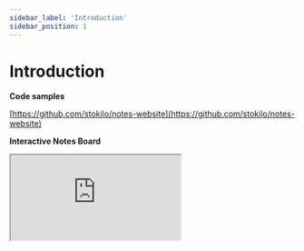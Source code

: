 ```yaml
---
sidebar_label: 'Introduction'
sidebar_position: 1
---
```


# Introduction

**Code samples**

[https://github.com/stokilo/notes-website](https://github.com/stokilo/notes-website)

**Interactive Notes Board**

<div style={{
  width: '100%',
  maxWidth: '800px',
  height: '500px',
  margin: '20px auto',
  border: '1px solid #e5e7eb',
  borderRadius: '8px',
  overflow: 'hidden',
  boxShadow: '0 2px 4px rgba(0,0,0,0.1)'
}}>
  <iframe
    src="https://board.slawomirstec.com/?importUrl=https://notes.slawomirstec.com/scene-export-2025-05-28.json"
    style={{
      width: '100%',
      height: '100%',
      border: 'none'
    }}
    title="Notes Board"
  />
</div>

**Running Keycloak docker container**


<ShikiCodeBlock language="shell" theme="catppuccin-frappe"
                code={"docker run -p 8180:8080 -e KEYCLOAK_ADMIN=admin -e KEYCLOAK_ADMIN_PASSWORD=admin quay.io/keycloak/keycloak:latest start-dev"} />

**Access Keycloak Admin Panel under docker**

[http://localhost:8180](http://localhost:8180)

username: admin

password: admin

**Key Concepts Refresher:**

| Component              | Description                                                                                                                       |
|------------------------|-----------------------------------------------------------------------------------------------------------------------------------|
| **Authorization Server (AS)** | **Keycloak** itself. Manages users, clients, roles, and issues tokens.                                                             |
| **Resource Server (RS)**      | An API or service that protects resources and requires a valid access token to grant access.                                     |
| **Client**                    | An application that requests access tokens from the Authorization Server (Keycloak) to access resources on a Resource Server, often on behalf of a user. |
| **Resource Owner**            | The user who grants permission to the client.                                                                                  |


**Access Types Refresher:**

| Client Type     | Description                                                                                                                                                                                                                   |
|------------------|-------------------------------------------------------------------------------------------------------------------------------------------------------------------------------------------------------------------------------|
| **Confidential** | Clients that can securely store a secret (e.g., server-side applications like Spring Boot). Can use flows that require a client secret.                                                                                       |
| **Public**       | Clients that cannot securely store a secret (e.g., JavaScript SPAs, mobile apps). Should use **PKCE** (Proof Key for Code Exchange) with the **Authorization Code Grant**.                                                  |
| **Bearer-only**  | For clients that only act as **Resource Servers**. They never initiate login flows themselves but only verify bearer tokens. Useful for securing APIs. Disables all options for obtaining tokens.                            |
| **Note**         | If your Spring Boot app is only a **Resource Server**, its corresponding client in Keycloak should be set to **bearer-only**.                                                                                   |


<SwiperImageCarousel
  images={[
    { src: '/img/keycloak/screenshot_11GNc5dw9C.png', alt: 'Screenshot 1' },
    { src: '/img/keycloak/screenshot_22wMguZW.png', alt: 'Screenshot 2' },
    { src: '/img/keycloak/screenshot_OSlqm4BB.png', alt: 'Screenshot 2' },
  ]} />